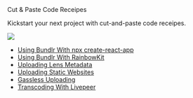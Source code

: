 
<div class="py-20">
<Heading level={1}  className="mb-4">Cut & Paste Code Receipes</Heading>

<p>Kickstart your next project with cut-and-paste code receipes.</p>

</div>

<img
	src="https://bundlr.network/new/assets/home/data-donuts.webp"
	className="absolute mt-20 top-10 hidden lg:flex right-10 w-[400px]"
/>

-   [Using Bundlr With npx create-react-app](/developer-docs/recipes/react)
-   [Using Bundlr With RainbowKit](/developer-docs/recipes/rainbowkit)
-   [Uploading Lens Metadata](/developer-docs/recipes/lens)
-   [Uploading Static Websites](/developer-docs/recipes/uploading-static-sites)
-   [Gassless Uploading](/developer-docs/recipes/gassless-uploading)
-   [Transcoding With Livepeer](/developer-docs/recipes/livepeer)

